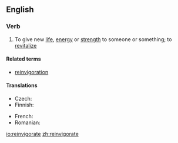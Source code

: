 ==English==

===Verb===
{{en-verb|reinvigorat|ing}}

# To give new [[life]], [[energy]] or [[strength]] to someone or something; to [[revitalize]]

====Related terms====
* [[reinvigoration]]

====Translations====
{{trans-top|to give new energy or strength}}
* Czech: {{t-|cs|oživit}}
* Finnish: {{t-|fi|virkistää}}
{{trans-mid}}
* French: {{t|fr|revigorer}}
* Romanian: {{t|ro|revigora}}
{{trans-bottom}}

[[io:reinvigorate]]
[[zh:reinvigorate]]